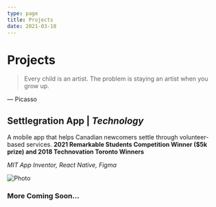 ```yaml
---
type: page
title: Projects
date: 2021-03-18
---
```


# Projects

> Every child is an artist. The problem is staying an artist when you grow up.

— Picasso



## Settlegration App | _Technology_

A mobile app that helps Canadian newcomers settle through volunteer-based services.
**2021 Remarkable Students Competition Winner ($5k prize) and 2018 Technovation Toronto Winners**

_MIT App Inventor, React Native, Figma_

<Link href="https://app.viralsweep.com/contest/full/13d60c-81103?framed=1#g1946928">
  <a target="_blank">
    <Image
      src="/images/settle-project.png"
      alt="Photo"
      width={1125}
      height={750}
      priority
      className="next-image"
    />
  </a>
</Link>

### More Coming Soon...
